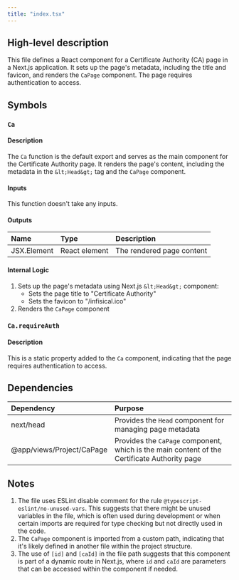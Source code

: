 ```yaml
---
title: "index.tsx"
---
```


## High-level description
This file defines a React component for a Certificate Authority (CA) page in a Next.js application. It sets up the page's metadata, including the title and favicon, and renders the `CaPage` component. The page requires authentication to access.

## Symbols

### `Ca`
#### Description
The `Ca` function is the default export and serves as the main component for the Certificate Authority page. It renders the page's content, including the metadata in the `&lt;Head&gt;` tag and the `CaPage` component.

#### Inputs
This function doesn't take any inputs.

#### Outputs
| Name | Type | Description |
|:-----|:-----|:------------|
| JSX.Element | React element | The rendered page content |

#### Internal Logic
1. Sets up the page's metadata using Next.js `&lt;Head&gt;` component:
   - Sets the page title to "Certificate Authority"
   - Sets the favicon to "/infisical.ico"
2. Renders the `CaPage` component

### `Ca.requireAuth`
#### Description
This is a static property added to the `Ca` component, indicating that the page requires authentication to access.

## Dependencies
| Dependency | Purpose |
|:-----------|:--------|
| next/head | Provides the `Head` component for managing page metadata |
| @app/views/Project/CaPage | Provides the `CaPage` component, which is the main content of the Certificate Authority page |

## Notes
1. The file uses ESLint disable comment for the rule `@typescript-eslint/no-unused-vars`. This suggests that there might be unused variables in the file, which is often used during development or when certain imports are required for type checking but not directly used in the code.
2. The `CaPage` component is imported from a custom path, indicating that it's likely defined in another file within the project structure.
3. The use of `[id]` and `[caId]` in the file path suggests that this component is part of a dynamic route in Next.js, where `id` and `caId` are parameters that can be accessed within the component if needed.